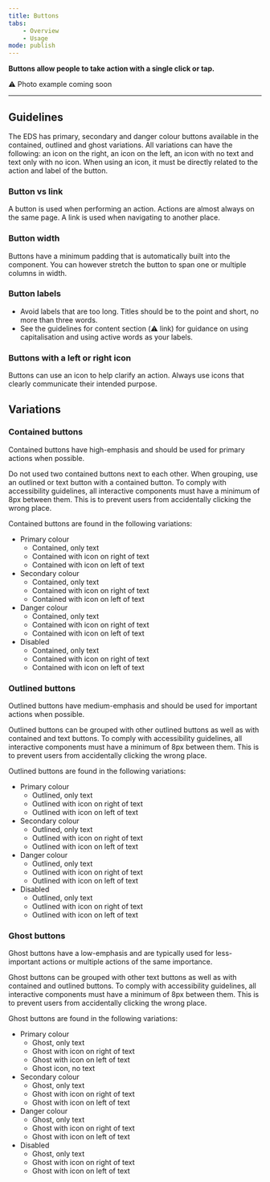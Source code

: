 ```yaml
---
title: Buttons
tabs:
    - Overview
    - Usage
mode: publish
---
```


**Buttons allow people to take action with a single click or tap.**

:warning: Photo example coming soon

***

## Guidelines

The EDS has primary, secondary and danger colour buttons available in the contained, outlined and ghost variations. All variations can have the following: an icon on the right, an icon on the left, an icon with no text and text only with no icon. When using an icon, it must be directly related to the action and label of the button.


### Button vs link

A button is used when performing an action. Actions are almost always on the same page. A link is used when navigating to another place.


### Button width

Buttons have a minimum padding that is automatically built into the component. You can however stretch the button to span one or multiple columns in width.


### Button labels

* Avoid labels that are too long. Titles should be to the point and short, no more than three words.
* See the guidelines for content section (:warning: link) for guidance on using capitalisation and using active words as your labels.


### Buttons with a left or right icon
Buttons can use an icon to help clarify an action. Always use icons that clearly communicate their intended purpose.


## Variations

### Contained buttons

<Embed url="https://www.figma.com/file/0bGXR2sCwMVSDNyyzu5BXrO5/Desktop-UI?node-id=118%3A826" />


Contained buttons have high-emphasis and should be used for primary actions when possible.

Do not used two contained buttons next to each other. When grouping, use an outlined or text button with a contained button.
To comply with accessibility guidelines, all interactive components must have a minimum of 8px between them. This is to prevent users from accidentally clicking the wrong place.

Contained buttons are found in the following variations:

* Primary colour
  * Contained, only text
  * Contained with icon on right of text
  * Contained with icon on left of text
* Secondary colour
  * Contained, only text
  * Contained with icon on right of text
  * Contained with icon on left of text
* Danger colour
  * Contained, only text
  * Contained with icon on right of text
  * Contained with icon on left of text
* Disabled
  * Contained, only text
  * Contained with icon on right of text
  * Contained with icon on left of text


### Outlined buttons

<Embed url="https://www.figma.com/file/0bGXR2sCwMVSDNyyzu5BXrO5/Desktop-UI?node-id=109%3A252" />

Outlined buttons have medium-emphasis and should be used for important actions when possible.

Outlined buttons can be grouped with other outlined buttons as well as with contained and text buttons.
To comply with accessibility guidelines, all interactive components must have a minimum of 8px between them. This is to prevent users from accidentally clicking the wrong place.

Outlined buttons are found in the following variations:

* Primary colour
  * Outlined, only text
  * Outlined with icon on right of text
  * Outlined with icon on left of text
* Secondary colour
  * Outlined, only text
  * Outlined with icon on right of text
  * Outlined with icon on left of text
* Danger colour
  * Outlined, only text
  * Outlined with icon on right of text
  * Outlined with icon on left of text
* Disabled
  * Outlined, only text
  * Outlined with icon on right of text
  * Outlined with icon on left of text

### Ghost buttons

<Embed url="https://www.figma.com/file/0bGXR2sCwMVSDNyyzu5BXrO5/Desktop-UI?node-id=109%3A321" />

Ghost buttons have a low-emphasis and are typically used for less-important actions or multiple actions of the same importance.

Ghost buttons can be grouped with other text buttons as well as with contained and outlined buttons. To comply with accessibility guidelines, all interactive components must have a minimum of 8px between them. This is to prevent users from accidentally clicking the wrong place.


Ghost buttons are found in the following variations:

* Primary colour
  * Ghost, only text
  * Ghost with icon on right of text
  * Ghost with icon on left of text
  * Ghost icon, no text
* Secondary colour
  * Ghost, only text
  * Ghost with icon on right of text
  * Ghost with icon on left of text
* Danger colour
  * Ghost, only text
  * Ghost with icon on right of text
  * Ghost with icon on left of text
* Disabled
  * Ghost, only text
  * Ghost with icon on right of text
  * Ghost with icon on left of text

